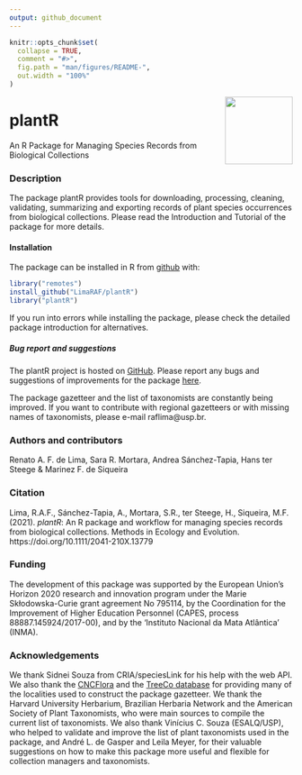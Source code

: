 ```yaml
---
output: github_document
---
```


<!-- README.md is generated from README.Rmd. Please edit that file -->

```r
knitr::opts_chunk$set(
  collapse = TRUE,
  comment = "#>",
  fig.path = "man/figures/README-",
  out.width = "100%"
)
```

<img src="https://raw.githubusercontent.com/liibre/plantR_logo/master/figs/plantR_logo.png?token=AA4OYDE3TMIXBWRYVMNCINC72PIUY" align="right" alt="" width="120" />

# plantR


An R Package for Managing Species Records from Biological Collections


### Description

The package plantR provides tools for downloading, processing, cleaning,
validating, summarizing and exporting records of plant species occurrences from
biological collections. Please read the Introduction and Tutorial of the package
for more details.
 
#### Installation

The package can be installed in R from [github](https://github.com/) with:

``` r
library("remotes")
install_github("LimaRAF/plantR")
library("plantR")
```

If you run into errors while installing the package, please check the detailed
package introduction for alternatives.

##### Bug report and suggestions

The plantR project is hosted on [GitHub](https://github.com/LimaRAF/plantR/).
Please report any bugs and suggestions of improvements for the package
[here](https://github.com/LimaRAF/plantR/issues).

The package gazetteer and the list of taxonomists are constantly being improved.
If you want to contribute with regional gazetteers or with missing names of
taxonomists, please e-mail raflima@usp.br.


### Authors and contributors

Renato A. F. de Lima, Sara R. Mortara, Andrea Sánchez-Tapia, Hans ter Steege &
Marinez F. de Siqueira

### Citation

Lima, R.A.F., Sánchez-Tapia, A., Mortara, S.R., ter Steege, H., Siqueira, M.F.
(2021). *plantR*: An R package and workflow for managing species records from
biological collections. Methods in Ecology and Evolution.
https://doi.org/10.1111/2041-210X.13779


### Funding

The development of this package was supported by the European Union’s Horizon
2020 research and innovation program under the Marie Skłodowska-Curie grant
agreement No 795114, by the Coordination for the Improvement of Higher Education
Personnel (CAPES, process 88887.145924/2017-00), and by the 'Instituto Nacional
da Mata Atlântica' (INMA).

### Acknowledgements

We thank Sidnei Souza from CRIA/speciesLink for his help with the web API. We
also thank the [CNCFlora](http://cncflora.jbrj.gov.br) and the [TreeCo
database](http://labtrop.ib.usp.br/doku.php?id=projetos:treeco:start) for
providing many of the localities used to construct the package gazetteer. We
thank the Harvard University Herbarium, Brazilian Herbaria Network and the
American Society of Plant Taxonomists, who were main sources to
compile the current list of taxonomists. We also thank Vinícius C. Souza
(ESALQ/USP), who helped to validate and improve the list of plant taxonomists
used in the package, and André L. de Gasper and Leila Meyer, for their valuable suggestions on how to make this package more useful and flexible for collection managers and taxonomists.
